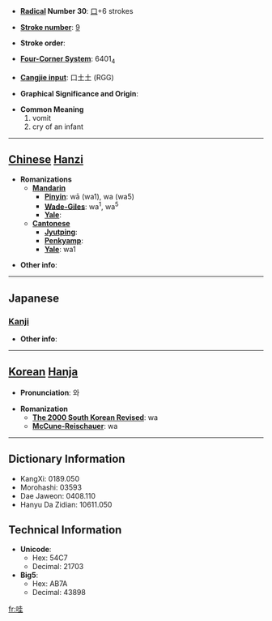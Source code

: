 * '''[[Wiktionary:Chinese radical index| Radical]] Number 30''': [[Wiktionary:Chinese radical index 口|口]]+6 strokes

* '''[[Wiktionary:Chinese total strokes index|Stroke number]]''': [[Wiktionary:Chinese total strokes index 9|9]]

* '''Stroke order''': 

* '''[[Wiktionary:Chinese four corner index|Four-Corner System]]''': 6401<sub>4</sub>

* '''[[Wiktionary:Chinese Cangjie index|Cangjie input]]''': 口土土 (RGG)

* '''Graphical Significance and Origin''': 

* '''Common Meaning'''
*#vomit
*# cry of an infant


----

== [[Chinese]] [[Hanzi]] ==

* '''Romanizations'''
** '''[[Mandarin]]'''
*** '''[[Pinyin]]''': wā (wa1), wa (wa5)
*** '''[[Wade-Giles]]''': wa<sup>1</sup>, wa<sup>5</sup>
*** '''[[Yale]]''': 
** '''[[Cantonese]]'''
*** '''[[Jyutping]]''':
*** '''[[Penkyamp]]''': 
*** '''[[Yale]]''': wa1

* '''Other info''': 

----

==Japanese==
===[[Kanji]]===
{{kanji|on readings=[[あい]] (ai), [[え]] (e), [[わ]] (wa)
|kun readings=[[よこしま]] (yokoshima), [[はく]] (haku), [[むせぶ]] (musebu)
}}

* '''Other info''':  

----

== [[Korean]] [[Hanja]] ==

* '''Pronunciation''': 와

* '''Romanization'''
** '''[[The 2000 South Korean Revised Romanization|The 2000 South Korean Revised]]''': wa
** '''[[McCune-Reischauer]]''': wa

----

== Dictionary Information ==

* KangXi: 0189.050
* Morohashi: 03593
* Dae Jaweon: 0408.110
* Hanyu Da Zidian: 10611.050

== Technical Information ==

* '''Unicode''':
** Hex: 54C7
** Decimal: 21703
* '''Big5''':
** Hex: AB7A
** Decimal: 43898

[[fr:哇]]